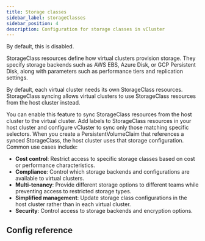 ```yaml
---
title: Storage classes
sidebar_label: storageClasses
sidebar_position: 4
description: Configuration for storage classes in vCluster
---
```



<!-- vale off -->

By default, this is disabled.

StorageClass resources define how virtual clusters provision storage. They specify storage backends such as AWS EBS, Azure Disk, or GCP Persistent Disk, along with parameters such as performance tiers and replication settings.

By default, each virtual cluster needs its own StorageClass resources. StorageClass syncing allows virtual clusters to use StorageClass resources from the host cluster instead.

You can enable this feature to sync StorageClass resources from the host cluster to the virtual cluster. Add labels to StorageClass resources in your host cluster and configure vCluster to sync only those matching specific selectors. When you create a PersistentVolumeClaim that references a synced StorageClass, the host cluster uses that storage configuration. Common use cases include:

- **Cost control**: Restrict access to specific storage classes based on cost or performance characteristics.
- **Compliance**: Control which storage backends and configurations are available to virtual clusters.
- **Multi-tenancy**: Provide different storage options to different teams while preventing access to restricted storage types.
- **Simplified management**: Update storage class configurations in the host cluster rather than in each virtual cluster.
- **Security**: Control access to storage backends and encryption options.

<ClassSyncing lowercaseResource="pvc" resource="PersistentVolume" pluralResource="persistentVolumes" lowercaseResourceClass="storageclass" resourceClass="StorageClass" pluralResourceClass="storageClasses" resourceClassName="storageClassName" expressionKey="kubernetes.io/storage.class" expressionValue1="network-nas" expressionValue2="fast-sad" showExtraResource="true" extraResource="PersistentVolumeClaim" pluralExtraResource="persistentVolumeClaims" />


## Config reference

<EnableSwitch/>
